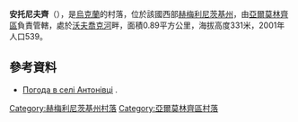 {{coord|49|16|59|N|26|55|36|E|scale:100000|display=title}}

'''安托尼夫齊'''（{{lang-uk|Антонівці}}），是[[烏克蘭|烏克蘭]]的村落，位於該國西部[[赫梅利尼茨基州|赫梅利尼茨基州]]，由[[亞爾莫林齊區|亞爾莫林齊區]]負責管轄，處於[[沃夫喬克河|沃夫喬克河]]畔，面積0.89平方公里，海拔高度331米，2001年人口539。

==參考資料==
* [http://weather.in.ua/ua/hmel'nickaja/294 Погода в селі Антонівці] {{Wayback|url=http://weather.in.ua/ua/hmel'nickaja/294 |date=20160305091108 }}.

{{DEFAULTSORT:Антонівці}}
[[Category:赫梅利尼茨基州村落|Category:赫梅利尼茨基州村落]]
[[Category:亞爾莫林齊區村落|Category:亞爾莫林齊區村落]]


{{Khmelnytskyi-geo-stub}}